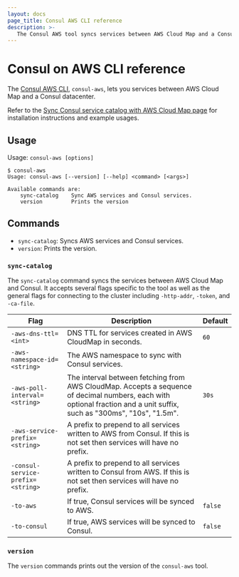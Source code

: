 ```yaml
---
layout: docs
page_title: Consul AWS CLI reference
description: >-
   The Consul AWS tool syncs services between AWS Cloud Map and a Consul datacenter and enables service discovery across both AWS Cloud Map and Consul.
---
```


# Consul on AWS CLI reference

The [Consul AWS CLI](https://github.com/hashicorp/consul-aws), `consul-aws`, lets you services between AWS Cloud Map and a Consul datacenter.

Refer to the [Sync Consul service catalog with AWS Cloud Map page](/consul/docs/register/service/aws) for installation instructions and example usages.

## Usage

Usage: `consul-aws [options]`

```shell-session
$ consul-aws
Usage: consul-aws [--version] [--help] <command> [<args>]

Available commands are:
    sync-catalog    Sync AWS services and Consul services.
    version         Prints the version
```

## Commands

- `sync-catalog`: Syncs AWS services and Consul services.
- `version`: Prints the version.

### `sync-catalog`

The `sync-catalog` command syncs the services between AWS Cloud Map and Consul. It accepts several flags specific to the tool as well as the general flags for connecting to the cluster including `-http-addr`, `-token`, and `-ca-file`.

|Flag|Description|Default|
|---|---|---|
|`-aws-dns-ttl=<int>`|DNS TTL for services created in AWS CloudMap in seconds.|`60`|
|`-aws-namespace-id=<string>`|The AWS namespace to sync with Consul services.||
|`-aws-poll-interval=<string>`|The interval between fetching from AWS CloudMap. Accepts a sequence of decimal numbers, each with optional fraction and a unit suffix, such as "300ms", "10s", "1.5m".|`30s`|
|`-aws-service-prefix=<string>`|A prefix to prepend to all services written to AWS from Consul. If this is not set then services will have no prefix.||
|`-consul-service-prefix=<string>`|A prefix to prepend to all services written to Consul from AWS. If this is not set then services will have no prefix.||
|`-to-aws`|If true, Consul services will be synced to AWS.|`false`|
|`-to-consul`|If true, AWS services will be synced to Consul.|`false`|

### `version`

The `version` commands prints out the version of the `consul-aws` tool.